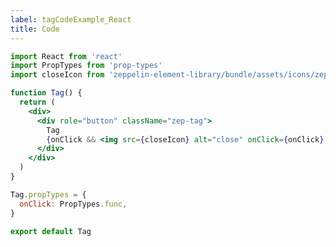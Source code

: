 ```yaml
---
label: tagCodeExample_React
title: Code
---
```


```jsx
import React from 'react'
import PropTypes from 'prop-types'
import closeIcon from 'zeppelin-element-library/bundle/assets/icons/zepicons-close.svg'

function Tag() {
  return (
    <div>
      <div role="button" className="zep-tag">
        Tag
        {onClick && <img src={closeIcon} alt="close" onClick={onClick} />}
      </div>
    </div>
  )
}

Tag.propTypes = {
  onClick: PropTypes.func,
}

export default Tag
```
